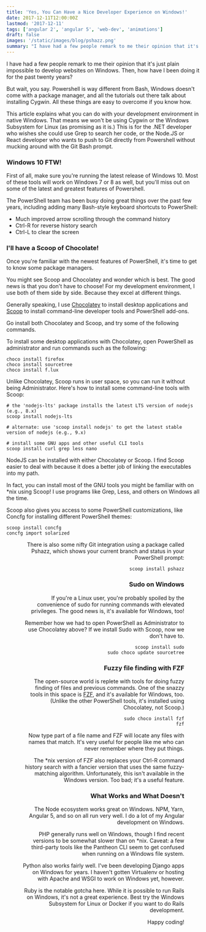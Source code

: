```yaml
---
title: 'Yes, You Can Have a Nice Developer Experience on Windows!'
date: 2017-12-11T12:00:00Z
lastmod: '2017-12-11'
tags: ['angular 2', 'angular 5', 'web-dev', 'animations']
draft: false
images: '/static/images/blog/pshazz.png'
summary: "I have had a few people remark to me their opinion that it's just plain impossible to develop websites on Windows. Then, how have I been doing it for the past ten years?"
---
```


I have had a few people remark to me their opinion that it's just plain impossible to develop websites on Windows. Then, how have I been doing it for the past twenty years?

But wait, you say. Powershell is way different from Bash, Windows doesn't come with a package manager, and all the tutorials out there talk about installing Cygwin. All these things are easy to overcome if you know how.

This article explains what you can do with your development environment in native Windows. That means we won't be using Cygwin or the Windows Subsystem for Linux (as promising as it is.) This is for the .NET developer who wishes she could use Grep to search her code, or the Node.JS or React developer who wants to push to Git directly from Powershell without mucking around with the Git Bash prompt.

### Windows 10 FTW!

First of all, make sure you're running the latest release of Windows 10. Most of these tools will work on Windows 7 or 8 as well, but you'll miss out on some of the latest and greatest features of Powershell.

The PowerShell team has been busy doing great things over the past few years, including adding many Bash-style keyboard shortcuts to PowerShell:

* Much improved arrow scrolling through the command history
* Ctrl-R for reverse history search
* Ctrl-L to clear the screen

### I'll have a Scoop of Chocolate!

Once you're familiar with the newest features of PowerShell, it's time to get to know some package managers.

You might see Scoop and Chocolatey and wonder which is best. The good news is that you don't have to choose! For my development environment, I use both of them side by side. Because they excel at different things.

Generally speaking, I use [Chocolatey](https://chocolatey.org/) to install desktop applications and [Scoop](https://github.com/lukesampson/scoop) to install command-line developer tools and PowerShell add-ons.

Go install both Chocolatey and Scoop, and try some of the following commands.

To install some desktop applications with Chocolatey, open PowerShell as administrator and run commands such as the following:

```
choco install firefox
choco install sourcetree
choco install f.lux
```

Unlike Chocolatey, Scoop runs in user space, so you can run it without being Administrator. Here's how to install some command-line tools with Scoop:

```
# the 'nodejs-lts' package installs the latest LTS version of nodejs (e.g., 8.x)
scoop install nodejs-lts

# alternate: use 'scoop install nodejs' to get the latest stable version of nodejs (e.g., 9.x)

# install some GNU apps and other useful CLI tools
scoop install curl grep less nano
```

NodeJS can be installed with either Chocolatey or Scoop.  I find Scoop easier to deal with because it does a better job of linking the executables into my path.

In fact, you can install most of the GNU tools you might be familiar with on *nix using Scoop! I use programs like Grep, Less, and others on Windows all the time.

Scoop also gives you access to some PowerShell customizations, like Concfg for installing different PowerShell themes:

```
scoop install concfg
concfg import solarized
```

<Figure
  src="/static/images/blog/pshazz.png"
  align="right"
  alt="Screenshot of the Windows PowerShell using Pshazz to show Git branch in the command prompt"
  caption="PowerShell shows my Git branch and status after installing Pshazz"
/>

There is also some nifty Git integration using a package called Pshazz, which shows your current branch and status in your PowerShell prompt:

```
scoop install pshazz
```

### Sudo on Windows

If you're a Linux user, you're probably spoiled by the convenience of sudo for running commands with elevated privileges. The good news is, it's available for Windows, too!

Remember how we had to open PowerShell as Administrator to use Chocolatey above? If we install Sudo with Scoop, now we don't have to.

```
scoop install sudo
sudo choco update sourcetree
```

### Fuzzy file finding with FZF

The open-source world is replete with tools for doing fuzzy finding of files and previous commands. One of the snazzy tools in this space is [FZF](https://github.com/junegunn/fzf), and it's available for Windows, too. (Unlike the other PowerShell tools, it's installed using Chocolatey, not Scoop.)

```
sudo choco install fzf
fzf
```

Now type part of a file name and FZF will locate any files with names that match. It's very useful for people like me who can never remember where they put things.

The *nix version of FZF also replaces your Ctrl-R command history search with a fancier version that uses the same fuzzy-matching algorithm. Unfortunately, this isn't available in the Windows version. Too bad; it's a useful feature.

### What Works and What Doesn't

The Node ecosystem works great on Windows. NPM, Yarn, Angular 5, and so on all run very well. I do a lot of my Angular development on Windows.

PHP generally runs well on Windows, though I find recent versions to be somewhat slower than on *nix. Caveat: a few third-party tools like the Pantheon CLI seem to get confused when running on a Windows file system.

Python also works fairly well. I've been developing Django apps on Windows for years. I haven't gotten Virtualenv or hosting with Apache and WSGI to work on Windows yet, however.

Ruby is the notable gotcha here. While it is possible to run Rails on Windows, it's not a great experience. Best try the Windows Subsystem for Linux or Docker if you want to do Rails development.

Happy coding!
